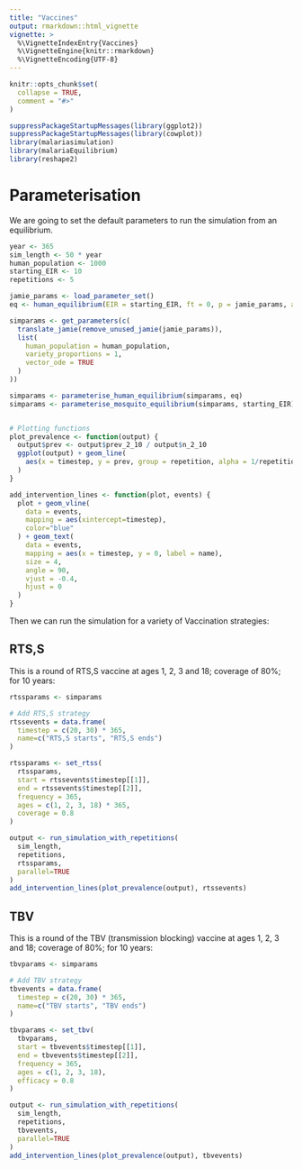 ```yaml
---
title: "Vaccines"
output: rmarkdown::html_vignette
vignette: >
  %\VignetteIndexEntry{Vaccines}
  %\VignetteEngine{knitr::rmarkdown}
  %\VignetteEncoding{UTF-8}
---
```


```r
knitr::opts_chunk$set(
  collapse = TRUE,
  comment = "#>"
)
```

```r
suppressPackageStartupMessages(library(ggplot2))
suppressPackageStartupMessages(library(cowplot))
library(malariasimulation)
library(malariaEquilibrium)
library(reshape2)
```

# Parameterisation

We are going to set the default parameters to run the simulation from an equilibrium.

```r
year <- 365
sim_length <- 50 * year
human_population <- 1000
starting_EIR <- 10
repetitions <- 5

jamie_params <- load_parameter_set()
eq <- human_equilibrium(EIR = starting_EIR, ft = 0, p = jamie_params, age = 0:99)

simparams <- get_parameters(c(
  translate_jamie(remove_unused_jamie(jamie_params)),
  list(
    human_population = human_population,
    variety_proportions = 1,
    vector_ode = TRUE
  )
))

simparams <- parameterise_human_equilibrium(simparams, eq)
simparams <- parameterise_mosquito_equilibrium(simparams, starting_EIR)


# Plotting functions
plot_prevalence <- function(output) {
  output$prev <- output$prev_2_10 / output$n_2_10
  ggplot(output) + geom_line(
    aes(x = timestep, y = prev, group = repetition, alpha = 1/repetitions)
  )
}

add_intervention_lines <- function(plot, events) {
  plot + geom_vline(
    data = events,
    mapping = aes(xintercept=timestep),
    color="blue"
  ) + geom_text(
    data = events,
    mapping = aes(x = timestep, y = 0, label = name),
    size = 4,
    angle = 90,
    vjust = -0.4,
    hjust = 0
  )
}
```

Then we can run the simulation for a variety of Vaccination strategies:

## RTS,S

This is a round of RTS,S vaccine at ages 1, 2, 3 and 18; coverage of 80%; for 10 years:

```r
rtssparams <- simparams

# Add RTS,S strategy
rtssevents = data.frame(
  timestep = c(20, 30) * 365,
  name=c("RTS,S starts", "RTS,S ends")
)

rtssparams <- set_rtss(
  rtssparams,
  start = rtssevents$timestep[[1]],
  end = rtssevents$timestep[[2]],
  frequency = 365,
  ages = c(1, 2, 3, 18) * 365,
  coverage = 0.8
)

output <- run_simulation_with_repetitions(
  sim_length,
  repetitions,
  rtssparams,
  parallel=TRUE
)
add_intervention_lines(plot_prevalence(output), rtssevents)
```

## TBV

This is a round of the TBV (transmission blocking) vaccine at ages 1, 2, 3 and 18; coverage of 80%; for 10 years:

```r
tbvparams <- simparams

# Add TBV strategy
tbvevents = data.frame(
  timestep = c(20, 30) * 365,
  name=c("TBV starts", "TBV ends")
)

tbvparams <- set_tbv(
  tbvparams,
  start = tbvevents$timestep[[1]],
  end = tbvevents$timestep[[2]],
  frequency = 365,
  ages = c(1, 2, 3, 18),
  efficacy = 0.8
)

output <- run_simulation_with_repetitions(
  sim_length,
  repetitions,
  tbvevents,
  parallel=TRUE
)
add_intervention_lines(plot_prevalence(output), tbvevents)
```